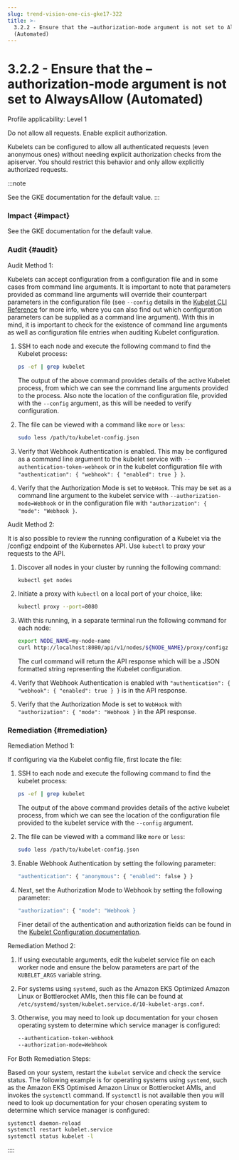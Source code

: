 ```yaml
---
slug: trend-vision-one-cis-gke17-322
title: >-
  3.2.2 - Ensure that the –authorization-mode argument is not set to AlwaysAllow
  (Automated)
---
```

# 3.2.2 - Ensure that the –authorization-mode argument is not set to AlwaysAllow (Automated)

Profile applicability: Level 1

Do not allow all requests. Enable explicit authorization.

Kubelets can be configured to allow all authenticated requests (even anonymous ones) without needing explicit authorization checks from the apiserver. You should restrict this behavior and only allow explicitly authorized requests.

:::note

See the GKE documentation for the default value.
:::

### Impact {#impact}

See the GKE documentation for the default value.

### Audit {#audit}

Audit Method 1:

Kubelets can accept configuration from a configuration file and in some cases from command line arguments. It is important to note that parameters provided as command line arguments will override their counterpart parameters in the configuration file (see `--config` details in the [Kubelet CLI Reference](https://kubernetes.io/docs/reference/command-line-tools-reference/kubelet/) for more info, where you can also find out which configuration parameters can be supplied as a command line argument). With this in mind, it is important to check for the existence of command line arguments as well as configuration file entries when auditing Kubelet configuration.

1.  SSH to each node and execute the following command to find the Kubelet process:

    ```bash
    ps -ef | grep kubelet
    ```

    The output of the above command provides details of the active Kubelet process, from which we can see the command line arguments provided to the process. Also note the location of the configuration file, provided with the `--config` argument, as this will be needed to verify configuration.

2.  The file can be viewed with a command like `more` or `less`:

    ```bash
    sudo less /path/to/kubelet-config.json
    ```

3.  Verify that Webhook Authentication is enabled. This may be configured as a command line argument to the kubelet service with `--authentication-token-webhook` or in the kubelet configuration file with `"authentication": { "webhook": { "enabled": true } }`.

4.  Verify that the Authorization Mode is set to `WebHook`. This may be set as a command line argument to the kubelet service with `--authorization-mode=Webhook` or in the configuration file with `"authorization": { "mode": "Webhook }`.

Audit Method 2:

It is also possible to review the running configuration of a Kubelet via the /configz endpoint of the Kubernetes API. Use `kubectl` to proxy your requests to the API.

1.  Discover all nodes in your cluster by running the following command:

    ```bash
    kubectl get nodes
    ```

2.  Initiate a proxy with `kubectl` on a local port of your choice, like:

    ```bash
    kubectl proxy --port=8080
    ```

3.  With this running, in a separate terminal run the following command for each node:

    ```bash
    export NODE_NAME=my-node-name
    curl http://localhost:8080/api/v1/nodes/${NODE_NAME}/proxy/configz
    ```

    The curl command will return the API response which will be a JSON formatted string representing the Kubelet configuration.

4.  Verify that Webhook Authentication is enabled with `"authentication": { "webhook": { "enabled": true } }` is in the API response.

5.  Verify that the Authorization Mode is set to `WebHook` with `"authorization": { "mode": "Webhook }` in the API response.

### Remediation {#remediation}

Remediation Method 1:

If configuring via the Kubelet config file, first locate the file:

1.  SSH to each node and execute the following command to find the kubelet process:

    ```bash
    ps -ef | grep kubelet
    ```

    The output of the above command provides details of the active kubelet process, from which we can see the location of the configuration file provided to the kubelet service with the `--config` argument.

2.  The file can be viewed with a command like `more` or `less`:

    ```bash
    sudo less /path/to/kubelet-config.json
    ```

3.  Enable Webhook Authentication by setting the following parameter:

    ```bash
    "authentication": { "anonymous": { "enabled": false } }
    ```

4.  Next, set the Authorization Mode to Webhook by setting the following parameter:

    ```bash
    "authorization": { "mode": "Webhook }
    ```

    Finer detail of the authentication and authorization fields can be found in the [Kubelet Configuration documentation](https://kubernetes.io/docs/reference/config-api/kubelet-config.v1beta1/).

Remediation Method 2:

1.  If using executable arguments, edit the kubelet service file on each worker node and ensure the below parameters are part of the `KUBELET_ARGS` variable string.

2.  For systems using `systemd`, such as the Amazon EKS Optimized Amazon Linux or Bottlerocket AMIs, then this file can be found at `/etc/systemd/system/kubelet.service.d/10-kubelet-args.conf`.

3.  Otherwise, you may need to look up documentation for your chosen operating system to determine which service manager is configured:

    ```bash
    --authentication-token-webhook
    --authorization-mode=Webhook
    ```

For Both Remediation Steps:

Based on your system, restart the `kubelet` service and check the service status. The following example is for operating systems using `systemd`, such as the Amazon EKS Optimised Amazon Linux or Bottlerocket AMIs, and invokes the `systemctl` command. If `systemctl` is not available then you will need to look up documentation for your chosen operating system to determine which service manager is configured:

```bash
systemctl daemon-reload
systemctl restart kubelet.service
systemctl status kubelet -l
```
::::
